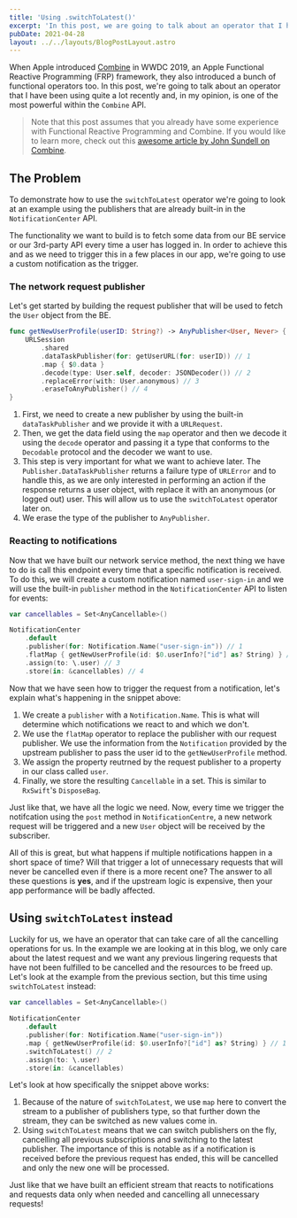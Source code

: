 ```yaml
---
title: 'Using .switchToLatest()'
excerpt: 'In this post, we are going to talk about an operator that I have been using quite a lot recently and, in my opinion, is one of the most powerful within the Combine API.'
pubDate: 2021-04-28
layout: ../../layouts/BlogPostLayout.astro
---
```


When Apple introduced [Combine](https://developer.apple.com/documentation/combine) in WWDC 2019, an Apple Functional Reactive Programming (FRP) framework, they also introduced a bunch of functional operators too. In this post, we're going to talk about an operator that I have been using quite a lot recently and, in my opinion, is one of the most powerful within the `Combine` API.

> Note that this post assumes that you already have some experience with Functional Reactive Programming and Combine. If you would like to learn more, check out this [awesome article by John Sundell on Combine](https://www.swiftbysundell.com/basics/combine/).

## The Problem

To demonstrate how to use the `switchToLatest` operator we're going to look at an example using the publishers that are already built-in in the `NotificationCenter` API.

The functionality we want to build is to fetch some data from our BE service or our 3rd-party API every time a user has logged in. In order to achieve this and as we need to trigger this in a few places in our app, we're going to use a custom notification as the trigger.

### The network request publisher

Let's get started by building the request publisher that will be used to fetch the `User` object from the BE.

```swift:DataFetcher.swift
func getNewUserProfile(userID: String?) -> AnyPublisher<User, Never> {
    URLSession
        .shared
        .dataTaskPublisher(for: getUserURL(for: userID)) // 1
        .map { $0.data }
        .decode(type: User.self, decoder: JSONDecoder()) // 2
        .replaceError(with: User.anonymous) // 3
        .eraseToAnyPublisher() // 4
}
```

1. First, we need to create a new publisher by using the built-in `dataTaskPublisher` and we provide it with a `URLRequest`.
2. Then, we get the data field using the `map` operator and then we decode it using the `decode` operator and passing it a type that conforms to the `Decodable` protocol and the decoder we want to use.
3. This step is very important for what we want to achieve later. The `Publisher.DataTaskPublisher` returns a failure type of `URLError` and to handle this, as we are only interested in performing an action if the response returns a user object, with replace it with an anonymous (or logged out) user. This will allow us to use the `switchToLatest` operator later on.
4. We erase the type of the publisher to `AnyPublisher`.

### Reacting to notifications

Now that we have built our network service method, the next thing we have to do is call this endpoint every time that a specific notification is received. To do this, we will create a custom notification named `user-sign-in` and we will use the built-in `publisher` method in the `NotificationCenter` API to listen for events:

```swift:DataFetcher.swift
var cancellables = Set<AnyCancellable>()

NotificationCenter
    .default
    .publisher(for: Notification.Name("user-sign-in")) // 1
    .flatMap { getNewUserProfile(id: $0.userInfo?["id"] as? String) } // 2
    .assign(to: \.user) // 3
    .store(in: &cancellables) // 4
```

Now that we have seen how to trigger the request from a notification, let's explain what's happening in the snippet above:

1. We create a `publisher` with a `Notification.Name`. This is what will determine which notifications we react to and which we don't.
2. We use the `flatMap` operator to replace the publisher with our request publisher. We use the information from the `Notification` provided by the upstream publisher to pass the user id to the `getNewUserProfile` method.
3. We assign the property reutrned by the request publisher to a property in our class called `user`.
4. Finally, we store the resulting `Cancellable` in a set. This is similar to `RxSwift`'s `DisposeBag`.

Just like that, we have all the logic we need. Now, every time we trigger the notifcation using the `post` method in `NotificationCentre`, a new network request will be triggered and a new `User` object will be received by the subscriber.

All of this is great, but what happens if multiple notifications happen in a short space of time? Will that trigger a lot of unnecessary requests that will never be cancelled even if there is a more recent one? The answer to all these questions is **yes**, and if the upstream logic is expensive, then your app performance will be badly affected.

## Using `switchToLatest` instead

Luckily for us, we have an operator that can take care of all the cancelling operations for us. In the example we are looking at in this blog, we only care about the latest request and we want any previous lingering requests that have not been fulfilled to be cancelled and the resources to be freed up. Let's look at the example from the previous section, but this time using `switchToLatest` instead:

```swift:DataFetcher.swift
var cancellables = Set<AnyCancellable>()

NotificationCenter
    .default
    .publisher(for: Notification.Name("user-sign-in"))
    .map { getNewUserProfile(id: $0.userInfo?["id"] as? String) } // 1
    .switchToLatest() // 2
    .assign(to: \.user)
    .store(in: &cancellables)
```

Let's look at how specifically the snippet above works:

1. Because of the nature of `switchToLatest`, we use `map` here to convert the stream to a publisher of publishers type, so that further down the stream, they can be switched as new values come in.
2. Using `switchToLatest` means that we can switch publishers on the fly, cancelling all previous subscriptions and switching to the latest publisher. The importance of this is notable as if a notification is received before the previous request has ended, this will be cancelled and only the new one will be processed.

Just like that we have built an efficient stream that reacts to notifications and requests data only when needed and cancelling all unnecessary requests!
